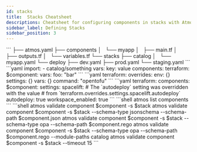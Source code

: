 ```yaml
---
id: stacks
title:  Stacks Cheatsheet
descriptions: Cheatsheet for configuring components in stacks with Atmos
sidebar_label: Defining Stacks
sidebar_position: 3
---
```


<CardGroup title="Configuration" className="cheatsheet">
  <Card title="Folder Structure">
  ```
  ├── atmos.yaml
  ├── components
  │   └── myapp
  │       ├── main.tf
  │       ├── outputs.tf
  │       └── variables.tf
  └── stacks
      ├── catalog
      │   └── myapp.yaml
      └── deploy
          ├── dev.yaml
          ├── prod.yaml
          └── staging.yaml
  ```
  </Card>
  <Card title="Stack Schema">
  ```yaml
  import:
  - catalog/something
  vars:
    key: value
  components:
    terraform:
      $component:
        vars:
          foo: "bar"
  ```
  </Card>

  <Card title="Stack Overrides">
    ```yaml
    terraform:
      overrides:
        env: {}
        settings: {}
        vars: {}
        command: "opentofu"
    ```
  </Card>
  <Card title="Spacelift Settings">
    ```yaml
    terraform:
      components:
        $component:
          settings:
            spacelift:
              # The `autodeploy` setting was overridden with the value 
              # from `terraform.overrides.settings.spacelift.autodeploy`
              autodeploy: true
              workspace_enabled: true
    ```
  </Card>
</CardGroup>

<CardGroup title="Commands" className="cheatsheet">
    <Card title="List Components">
    ```shell
    atmos list components
    ```
    </Card>
    <Card title="Validate Components">
    ```shell
    atmos validate component $component -s $stack
    atmos validate component $component -s $stack --schema-type jsonschema --schema-path $component.json
    atmos validate component $component -s $stack --schema-type opa --schema-path $component.rego 
    atmos validate component $component -s $stack --schema-type opa --schema-path $component.rego  --module-paths catalog
    atmos validate component $component -s $stack --timeout 15
    ```
    </Card>    
</CardGroup>
